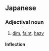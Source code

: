 ==Japanese==
{{ja-kanjitab|おぼろ|け|k2=げ}}

===Adjectival noun===
{{ja-adj|infl=na|おぼろげ}}

# [[dim]], [[faint]], [[hazy]]
#: {{ja-usex|朧気な記憶がある。|おぼろげ な きおく が ある。|I have a faint memory of it.}}

====Inflection====
{{ja-na|おぼろげ}}